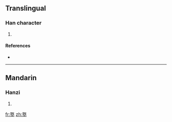 ==Translingual==

===Han character===
{{Han char|rn=32|rad=土|as=12|sn=15|four=|canj=卜大土 (YKG)}}

# {{defn|Han|sort=土12}}

====References====
* {{Han ref|kx=0239.020|dkj=05471|dj=0478.040|hdz=10489.010|uh=58AA|ud=22698}}

----

==Mandarin==

===Hanzi===
{{cmn-hanzi|pin=[[dūn]] ([[dun1]])|wg=tun<sup>1</sup>}}

# {{defn|Mandarin|sort=土12}}

[[fr:墪]]
[[zh:墪]]